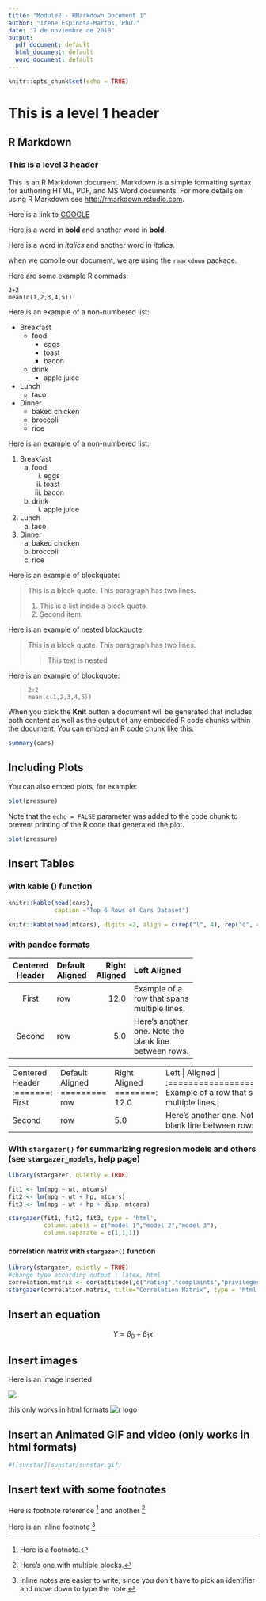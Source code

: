 ```yaml
---
title: "Module2 - RMarkdown Document 1"
author: "Irene Espinosa-Martos, PhD."
date: "7 de noviembre de 2018"
output:
  pdf_document: default
  html_document: default
  word_document: default
---
```


```r
knitr::opts_chunk$set(echo = TRUE)
```

# This is a level 1 header

## R Markdown

### This is a level 3 header

This is an R Markdown document. Markdown is a simple formatting syntax for authoring HTML, PDF, and MS Word documents. For more details on using R Markdown see <http://rmarkdown.rstudio.com>.

Here is a link to [GOOGLE](http://google.com)

Here is a word in **bold** and another word in __bold__.

Here is a word in *italics* and another word in _italics_.

when we comoile our document, we are using the `rmarkdown` package.

Here are some example R commads:

```
2+2
mean(c(1,2,3,4,5))
```
Here is an example of a non-numbered list:

* Breakfast
    - food
        + eggs
        + toast
        + bacon
    - drink
        + apple juice
* Lunch
    - taco
* Dinner
    - baked chicken
    - broccoli
    - rice

Here is an example of a non-numbered list:

1. Breakfast
    a. food
        i. eggs
        ii. toast
        iii. bacon
    b. drink
        i. apple juice
2. Lunch
    a. taco
3. Dinner
    a. baked chicken
    b. broccoli
    c. rice

Here is an example of blockquote:

> This is a block quote. This
> paragraph has two lines.
>
> 1. This is a list inside a block quote.
> 2. Second item.

Here is an example of nested blockquote:

> This is a block quote. This
> paragraph has two lines.
>
> > This text is nested

Here is an example of blockquote:

>     2+2
>     mean(c(1,2,3,4,5))


When you click the **Knit** button a document will be generated that includes both content as well as the output of any embedded R code chunks within the document. You can embed an R code chunk like this:


```r
summary(cars)
```

## Including Plots

You can also embed plots, for example:

```r
plot(pressure)
```

Note that the `echo = FALSE` parameter was added to the code chunk to prevent printing of the R code that generated the plot.


```r
plot(pressure)
```


## Insert Tables

### with **kable ()** function

```r
knitr::kable(head(cars),
             caption ="Top 6 Rows of Cars Dataset")
```

```r
knitr::kable(head(mtcars), digits =2, align = c(rep("l", 4), rep("c", 4), rep("r", 4)))
```

### with pandoc formats

--------------------------------------------------------
Centered  Default     Right  Left
 Header   Aligned   Aligned  Aligned
--------- -------- --------  -----------------------
First     row      12.0      Example of a row that spans multiple lines.

Second    row      5.0       Here's another one. Note the blank line between rows.
---------------------------------------------------------

+---------+---------+---------+-------------+
|Centered | Default |   Right | Left        |
| Header  | Aligned | Aligned | Aligned     |
+:=======:+=========+========:+:====================+
|First    | row     | 12.0    | Example of a row that spans multiple lines.|
+---------+---------+---------+-------------+
|Second   | row     |  5.0    | Here's another one. Note the blank line between rows.|
+---------+---------+---------+-------------+

### With `stargazer()` for summarizing regresion models and others (see `stargazer_models`, help page)

```r
library(stargazer, quietly = TRUE)

fit1 <- lm(mpg ~ wt, mtcars)
fit2 <- lm(mpg ~ wt + hp, mtcars)
fit3 <- lm(mpg ~ wt + hp + disp, mtcars)

stargazer(fit1, fit2, fit3, type = 'html', 
          column.labels = c("model 1","model 2","model 3"),
          column.separate = c(1,1,1))
```

#### correlation matrix with `stargazer()` function

```r
library(stargazer, quietly = TRUE)
#change type according output : latex, html
correlation.matrix <- cor(attitude[,c("rating","complaints","privileges")])
stargazer(correlation.matrix, title="Correlation Matrix", type = 'html')
```

## Insert an equation

$$ Y = \beta_0 + \beta_1x $$

## Insert images

Here is an image inserted

![](Logo enero2017.jpg)

this only works in html formats
![r logo](https://www.r-project.org/logo/Rlogo.svg)


## Insert an Animated GIF and video (only works in html formats)

```r
#![sunstar](sunstar/sunstar.gif)
```

## Insert text with some footnotes

Here is footnote reference [^1] and another [^longnote]

Here is an inline footnote ^[Inline notes are easier to write, since you don´t have to pick an identifier and move down to type the note.]

[^1]: Here is a footnote.
[^longnote]: Here's one with multiple blocks.

